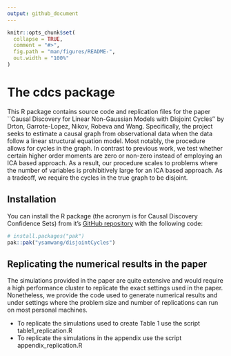```yaml
---
output: github_document
---
```


<!-- README.md is generated from README.Rmd. Please edit that file -->

```r
knitr::opts_chunk$set(
  collapse = TRUE,
  comment = "#>",
  fig.path = "man/figures/README-",
  out.width = "100%"
)
```

# The cdcs package

<!-- badges: start -->
<!-- badges: end -->

This R package contains source code and replication files for the paper ``Causal Discovery for Linear Non-Gaussian
Models with Disjoint Cycles'' by Drton, Garrote-Lopez, Nikov, Robeva and Wang. Specifically, the project seeks to estimate a causal graph from observational data when the data follow a linear structural equation model. Most notably, the procedure allows for cycles in the graph. In contrast to previous work, we test whether certain higher order moments are zero or non-zero instead of employing an ICA based approach. As a result, our procedure scales to problems where the number of variables is prohibitively large for an ICA based approach. As a tradeoff, we require the cycles in the true graph to be disjoint.   


## Installation

You can install the R package \texttt{disjointCycles} (the acronym is for Causal Discovery Confidence Sets) from it's [GitHub repository](https://github.com/ysamwang/disjointCycles) with the following code:

``` r
# install.packages("pak")
pak::pak("ysamwang/disjointCycles")
```

## Replicating the numerical results in the paper
The simulations provided in the paper are quite extensive and would require a high performance cluster to replicate the exact settings used in the paper. Nonetheless, we provide the code used to generate numerical results and under settings where the problem size and number of replications can run on most personal machines.

* To replicate the simulations used to create Table 1 use the script table1_replication.R
* To replicate the simulations in the appendix use the script appendix_replication.R



